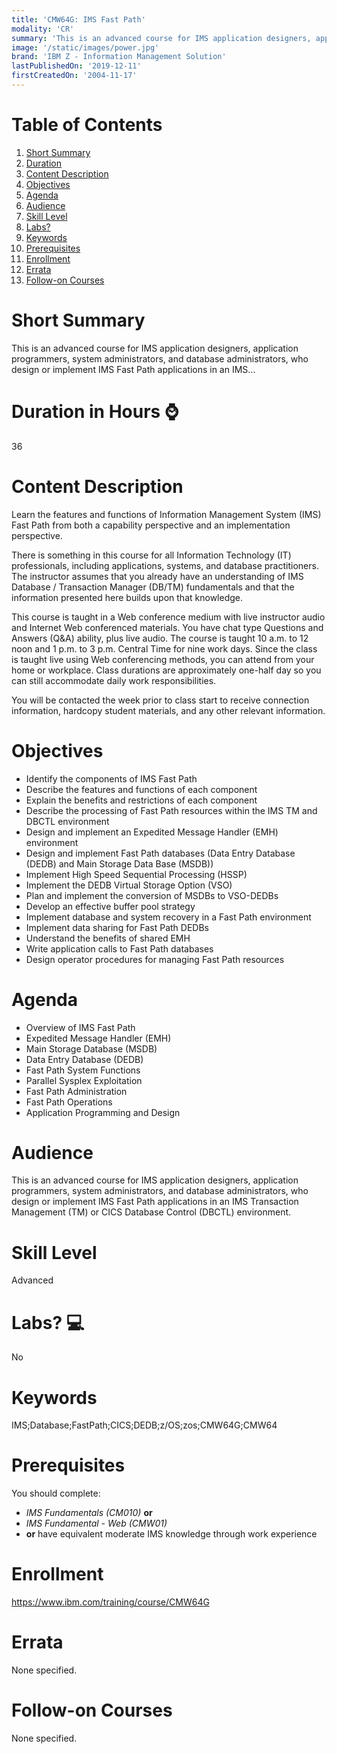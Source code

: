 ```yaml
---
title: 'CMW64G: IMS Fast Path'
modality: 'CR'
summary: 'This is an advanced course for IMS application designers, application programmers, system administrators, and database administrators, who design or implement IMS Fast Path applications in an IMS...'
image: '/static/images/power.jpg'
brand: 'IBM Z - Information Management Solution'
lastPublishedOn: '2019-12-11'
firstCreatedOn: '2004-11-17'
---
```

# Table of Contents
1.  [Short Summary](#short-summary)
2.  [Duration](#duration-in-hours-)
3.  [Content Description](#content-description)
4.  [Objectives](#objectives)
5.  [Agenda](#agenda)
6.  [Audience](#audience)
7.  [Skill Level](#skill-level)
8.  [Labs?](#labs-)
9.  [Keywords](#keywords)
10. [Prerequisites](#prerequisites)
11. [Enrollment](#enrollment)
12. [Errata](#errata)
13. [Follow-on Courses](#follow-on-courses)

# Short Summary
This is an advanced course for IMS application designers, application programmers, system administrators, and database administrators, who design or implement IMS Fast Path applications in an IMS...

# Duration in Hours ⌚
36

# Content Description
<p>Learn the features and functions of Information Management System (IMS) Fast Path from both a capability perspective and an implementation perspective.</p>

<p>There is something in this course for all Information Technology (IT) professionals, including applications, systems, and database practitioners. The instructor assumes that you already have an understanding of IMS Database / Transaction Manager (DB/TM) fundamentals and that the information presented here builds upon that knowledge.</p>

<p>This course is taught in a Web conference medium with live instructor audio and Internet Web conferenced materials. You have chat type Questions and Answers (Q&amp;A) ability, plus live audio. The course is taught 10 a.m. to 12 noon and 1 p.m. to 3 p.m. Central Time for nine work days. Since the class is taught live using Web conferencing methods, you can attend from your home or workplace. Class durations are approximately one-half day so you can still accommodate daily work responsibilities.</p>

<p>You will be contacted the week prior to class start to receive connection information, hardcopy student materials, and any other relevant information.</p>

# Objectives
<ul>
	<li>Identify the components of IMS Fast Path</li>
	<li>Describe the features and functions of each component</li>
	<li>Explain the benefits and restrictions of each component</li>
	<li>Describe the processing of Fast Path resources within the IMS TM and DBCTL environment</li>
	<li>Design and implement an Expedited Message Handler (EMH) environment</li>
	<li>Design and implement Fast Path databases (Data Entry Database (DEDB) and Main Storage Data Base (MSDB))</li>
	<li>Implement High Speed Sequential Processing (HSSP)</li>
	<li>Implement the DEDB Virtual Storage Option (VSO)</li>
	<li>Plan and implement the conversion of MSDBs to VSO-DEDBs</li>
	<li>Develop an effective buffer pool strategy</li>
	<li>Implement database and system recovery in a Fast Path environment</li>
	<li>Implement data sharing for Fast Path DEDBs</li>
	<li>Understand the benefits of shared EMH</li>
	<li>Write application calls to Fast Path databases</li>
	<li>Design operator procedures for managing Fast Path resources</li>
</ul>

# Agenda
<ul><li>Overview of IMS Fast Path</li><li>Expedited Message Handler (EMH)</li><li>Main Storage Database (MSDB)</li><li>Data Entry Database (DEDB)</li><li>Fast Path System Functions</li><li>Parallel Sysplex Exploitation</li><li>Fast Path Administration</li><li>Fast Path Operations</li><li>Application Programming and Design</li></ul>

# Audience
<p>This is an advanced course for IMS application designers, application programmers, system administrators, and database administrators, who design or implement IMS Fast Path applications in an IMS Transaction Management (TM) or CICS Database Control (DBCTL) environment.</p>

# Skill Level
Advanced

# Labs? 💻
No

# Keywords
IMS;Database;FastPath;CICS;DEDB;z/OS;zos;CMW64G;CMW64

# Prerequisites
<p>You should complete:</p>

<ul>
	<li><em>IMS Fundamentals (CM010)</em> <strong>or</strong></li>
	<li><em>IMS Fundamental - Web (CMW01) </em></li>
	<li><strong>or</strong> have equivalent moderate IMS knowledge through work experience</li>
</ul>

# Enrollment
https://www.ibm.com/training/course/CMW64G

# Errata
None specified.

# Follow-on Courses
None specified.

